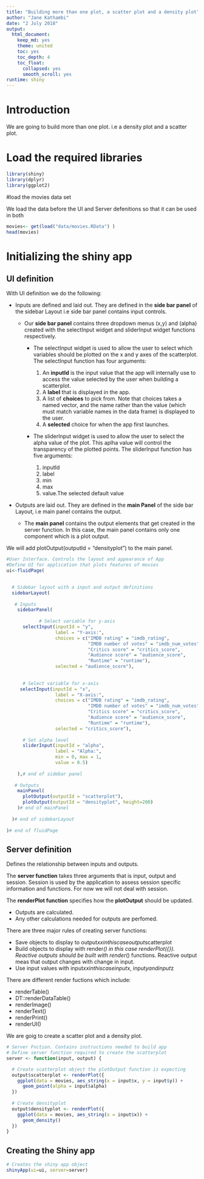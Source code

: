 ```yaml
---
title: "Building more than one plot, a scatter plot and a density plot"
author: "Jane Kathambi"
date: "2 July 2018"
output: 
  html_document:
    keep_md: yes
    theme: united
    toc: yes
    toc_depth: 4
    toc_float:
      collapsed: yes
      smooth_scroll: yes
runtime: shiny
---
```


# Introduction
We are going to build more than one plot. i.e a density plot and a scatter plot.

# Load the required libraries

```r
library(shiny)
library(dplyr)
library(ggplot2)
```

#load the movies data set

We load the data before the UI and Server defenitions so that it can be used in both

```r
movies<- get(load("data/movies.RData") )
head(movies)
```

# Initializing the shiny app

## UI definition
With UI definition we do the following:

* Inputs are defined and laid out. They are defined in the **side bar panel** of the sidebar Layout i.e side bar panel contains input controls.

    + Our **side bar panel** contains three dropdown menus (x,y) and (alpha) created with the selectInput widget and sliderInput widget functions respectively. 
        - The selectInput widget is used to allow the user to select which variables should be plotted on the x and y axes of the scatterplot. The selectInput function has four arguments:
        
            1. An **inputId** is the input value that the app will internally use to access the value selected by the user when building a scatterplot.
            2. A **label** that is displayed in the app.
            3. A list of **choices** to pick from. Note that choices takes a named vector, and the name rather than the value (which must match variable names in the data frame) is displayed to the user.
            4. A **selected** choice for when the app first launches.
            
        - The sliderInput widget is used to allow the user to select the alpha value of the plot. This aplha value will control the transparency of the plotted points. The sliderInput function has five arguments:
            1. inputId 
            2. label 
            3. min 
            4. max
            5. value.The selected default value


* Outputs are laid out. They are defined in the **main Panel** of the side bar Layout, i.e main panel contains the output.
    + The **main panel** contains the output elements that get created in the server function. In this case, the main panel contains only one component which is a plot output.

We will add plotOutput(outputId = "densityplot") to the main panel.
```r
#User Interface. Controls the layout and appearance of App
#Define UI for application that plots features of movies 
ui<-fluidPage(
  

  # Sidebar layout with a input and output definitions 
  sidebarLayout(
    
   # Inputs
    sidebarPanel( 
      
            # Select variable for y-axis
      selectInput(inputId = "y", 
                  label = "Y-axis:",
                  choices = c("IMDB rating" = "imdb_rating", 
                              "IMDB number of votes" = "imdb_num_votes", 
                              "Critics score" = "critics_score", 
                              "Audience score" = "audience_score", 
                              "Runtime" = "runtime"), 
                  selected = "audience_score"),
      
      
      # Select variable for x-axis
     selectInput(inputId = "x", 
                  label = "X-axis:",
                  choices = c("IMDB rating" = "imdb_rating", 
                              "IMDB number of votes" = "imdb_num_votes", 
                              "Critics score" = "critics_score", 
                              "Audience score" = "audience_score", 
                              "Runtime" = "runtime"), 
                  selected = "critics_score"),
    
      # Set alpha level
      sliderInput(inputId = "alpha", 
                  label = "Alpha:", 
                  min = 0, max = 1, 
                  value = 0.5)
    
    ),# end of sidebar panel
    
   # Outputs
    mainPanel(
      plotOutput(outputId = "scatterplot"),
      plotOutput(outputId = "densityplot", height=200)
    )# end of mainPanel
   
  )# end of sidebarLayout
  
)# end of fluidPage
```


## Server definition
Defines the relationship between inputs and outputs. 

The **server function** takes three arguments that is input, output and session. Session is used by the application to assess session specific information and functions. For now we will not deal with session.

The **renderPlot function** specifies how the **plotOutput** should be updated.

* Outputs are calculated.
* Any other calculations needed for outputs are perfomed.

There are three major rules of creating server functions:

* Save objects to display to output$xx in this case output$scatterplot
* Build objects to display with render*() in this case renderPlot({}). 
  Reactive outputs should be built with render*() functions. Reactive output meas that output changes with change in input.
* Use input values with input$xx in this case input$x, input$y and input$z

There are different render fuctions which include:

* renderTable() 
* DT::renderDataTable()
* renderImage() 
* renderText()
* renderPrint()
* renderUI()

We are goig to create a scatter plot and a density plot.

```r
# Server Fnction. Contains instructions needed to build app
# Define server function required to create the scatterplot
server <- function(input, output) {

  # Create scatterplot object the plotOutput function is expecting
  output$scatterplot <- renderPlot({
    ggplot(data = movies, aes_string(x = input$x, y = input$y)) +
      geom_point(alpha = input$alpha)
  })
  
  # Create densityplot
  output$densityplot <- renderPlot({
    ggplot(data = movies, aes_string(x = input$x)) +
      geom_density()
  })
}

```

## Creating the Shiny app

```r
# Creates the shiny app object
shinyApp(ui=ui, server=server)
```

